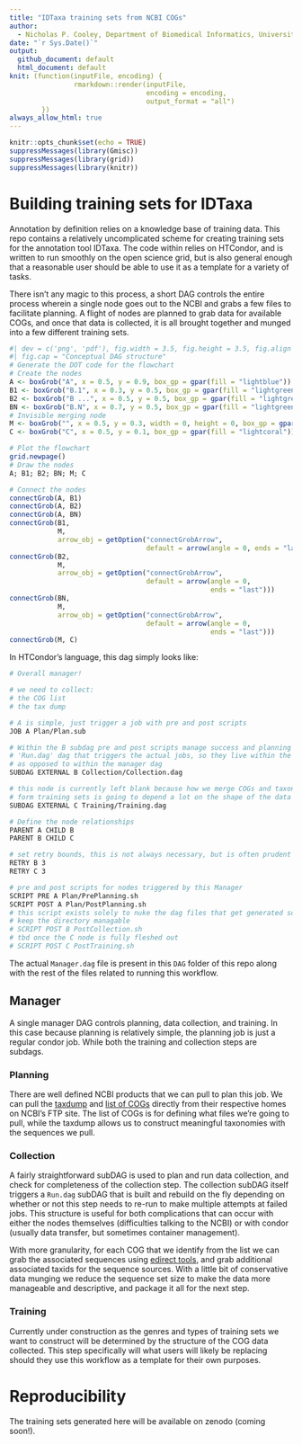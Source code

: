 ```yaml
---
title: "IDTaxa training sets from NCBI COGs"
author: 
  - Nicholas P. Cooley, Department of Biomedical Informatics, University of Pittsburgh
date: "`r Sys.Date()`"
output:
  github_document: default
  html_document: default
knit: (function(inputFile, encoding) {
                rmarkdown::render(inputFile,
                                  encoding = encoding,
                                  output_format = "all")
        })
always_allow_html: true
---
```


```r
knitr::opts_chunk$set(echo = TRUE)
suppressMessages(library(Gmisc))
suppressMessages(library(grid))
suppressMessages(library(knitr))
```

# Building training sets for IDTaxa

Annotation by definition relies on a knowledge base of training data. This repo contains a relatively uncomplicated scheme for creating training sets for the annotation tool IDTaxa. The code within relies on HTCondor, and is written to run smoothly on the open science grid, but is also general enough that a reasonable user should be able to use it as a template for a variety of tasks.

There isn't any magic to this process, a short DAG controls the entire process wherein a single node goes out to the NCBI and grabs a few files to facilitate planning. A flight of nodes are planned to grab data for available COGs, and once that data is collected, it is all brought together and munged into a few different training sets.

```r
#| dev = c('png', 'pdf'), fig.width = 3.5, fig.height = 3.5, fig.align = "center",
#| fig.cap = "Conceptual DAG structure"
# Generate the DOT code for the flowchart
# Create the nodes
A <- boxGrob("A", x = 0.5, y = 0.9, box_gp = gpar(fill = "lightblue"))
B1 <- boxGrob("B.1", x = 0.3, y = 0.5, box_gp = gpar(fill = "lightgreen"))
B2 <- boxGrob("B ...", x = 0.5, y = 0.5, box_gp = gpar(fill = "lightgreen"))
BN <- boxGrob("B.N", x = 0.7, y = 0.5, box_gp = gpar(fill = "lightgreen"))
# Invisible merging node
M <- boxGrob("", x = 0.5, y = 0.3, width = 0, height = 0, box_gp = gpar(col = NA, fill = NA))
C <- boxGrob("C", x = 0.5, y = 0.1, box_gp = gpar(fill = "lightcoral"))

# Plot the flowchart
grid.newpage()
# Draw the nodes
A; B1; B2; BN; M; C

# Connect the nodes
connectGrob(A, B1)
connectGrob(A, B2)
connectGrob(A, BN)
connectGrob(B1,
            M,
            arrow_obj = getOption("connectGrobArrow",
                                  default = arrow(angle = 0, ends = "last")))
connectGrob(B2,
            M,
            arrow_obj = getOption("connectGrobArrow",
                                  default = arrow(angle = 0,
                                                  ends = "last")))
connectGrob(BN,
            M,
            arrow_obj = getOption("connectGrobArrow",
                                  default = arrow(angle = 0,
                                                  ends = "last")))
connectGrob(M, C)
```

In HTCondor's language, this dag simply looks like:

```bash
# Overall manager!

# we need to collect:
# the COG list
# the tax dump

# A is simple, just trigger a job with pre and post scripts
JOB A Plan/Plan.sub

# Within the B subdag pre and post scripts manage success and planning of a 
# 'Run.dag' dag that triggers the actual jobs, so they live within the subdag,
# as opposed to within the manager dag
SUBDAG EXTERNAL B Collection/Collection.dag

# this node is currently left blank because how we merge COGs and taxonomies to
# form training sets is going to depend a lot on the shape of the data that we collect
SUBDAG EXTERNAL C Training/Training.dag

# Define the node relationships
PARENT A CHILD B
PARENT B CHILD C

# set retry bounds, this is not always necessary, but is often prudent
RETRY B 3
RETRY C 3

# pre and post scripts for nodes triggered by this Manager
SCRIPT PRE A Plan/PrePlanning.sh
SCRIPT POST A Plan/PostPlanning.sh
# this script exists solely to nuke the dag files that get generated so that we
# keep the directory managable
# SCRIPT POST B PostCollection.sh
# tbd once the C node is fully fleshed out
# SCRIPT POST C PostTraining.sh
```

The actual `Manager.dag` file is present in this `DAG` folder of this repo along with the rest of the files related to running this workflow.

## Manager

A single manager DAG controls planning, data collection, and training. In this case because planning is relatively simple, the planning job is just a regular condor job. While both the training and collection steps are subdags.

### Planning

There are  well defined NCBI products that we can pull to plan this job. We can pull the [taxdump](https://ftp.ncbi.nih.gov/pub/taxonomy/new_taxdump/) and [list of COGs](https://ftp.ncbi.nlm.nih.gov/pub/COG/) directly from their respective homes on NCBI's FTP site. The list of COGs is for defining what files we're going to pull, while the taxdump allows us to construct meaningful taxonomies with the sequences we pull.

### Collection

A fairly straightforward subDAG is used to plan and run data collection, and check for completeness of the collection step. The collection subDAG itself triggers a `Run.dag` subDAG that is built and rebuild on the fly depending on whether or not this step needs to re-run to make multiple attempts at failed jobs. This structure is useful for both complications that can occur with either the nodes themselves (difficulties talking to the NCBI) or with condor (usually data transfer, but sometimes container management).

With more granularity, for each COG that we identify from the list we can grab the associated sequences using [edirect tools](https://www.ncbi.nlm.nih.gov/books/NBK179288/), and grab additional associated taxids for the sequence sources. With a little bit of conservative data munging we reduce the sequence set size to make the data more manageable and descriptive, and package it all for the next step.

### Training

Currently under construction as the genres and types of training sets we want to construct will be determined by the structure of the COG data collected. This step specifically will what users will likely be replacing should they use this workflow as a template for their own purposes.

# Reproducibility

The training sets generated here will be available on zenodo (coming soon!).

